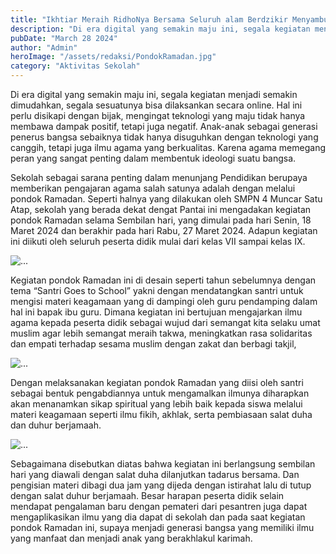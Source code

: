 ```yaml
---
title: "Ikhtiar Meraih RidhoNya Bersama Seluruh alam Berdzikir Menyambut Kemuliaan Bulan Penuh Berkah ( Santri Goes to School )"
description: "Di era digital yang semakin maju ini, segala kegiatan menjadi semakin dimudahkan"
pubDate: "March 28 2024"
author: "Admin"
heroImage: "/assets/redaksi/PondokRamadan.jpg"
category: "Aktivitas Sekolah"
---
```



Di era digital yang semakin maju ini, segala kegiatan menjadi semakin dimudahkan, segala sesuatunya bisa dilaksankan secara online. Hal ini perlu disikapi dengan bijak, mengingat teknologi yang maju tidak hanya membawa dampak positif, tetapi juga negatif. Anak-anak sebagai generasi penerus bangsa sebaiknya tidak hanya disuguhkan dengan teknologi yang canggih, tetapi juga ilmu agama yang berkualitas. Karena agama memegang peran yang sangat penting dalam membentuk ideologi suatu bangsa.

Sekolah sebagai sarana penting dalam menunjang Pendidikan berupaya memberikan pengajaran agama salah satunya adalah dengan melalui pondok Ramadan. Seperti halnya yang dilakukan oleh SMPN 4 Muncar Satu Atap, sekolah yang berada dekat dengat Pantai ini mengadakan kegiatan pondok Ramadan selama Sembilan hari, yang dimulai pada hari Senin, 18 Maret 2024 dan berakhir pada hari Rabu, 27 Maret 2024. Adapun kegiatan ini diikuti oleh seluruh peserta didik mulai dari kelas VII sampai kelas IX.

<Image src="/assets/redaksi/PondokRamadan2.jpg" width={800} height={150} alt="..." />

Kegiatan pondok Ramadan ini di desain seperti tahun sebelumnya dengan tema “Santri Goes to School” yakni dengan mendatangkan santri untuk mengisi materi keagamaan yang di dampingi oleh guru pendamping dalam hal ini bapak ibu guru. Dimana kegiatan ini bertujuan mengajarkan ilmu agama kepada peserta didik sebagai wujud dari semangat kita selaku umat muslim agar lebih semangat meraih takwa, meningkatkan rasa solidaritas dan empati terhadap sesama muslim dengan zakat dan berbagi takjil,

<Image src="/assets/redaksi/PondokRamadan3.jpg" width={800} height={150} alt="..." />

Dengan melaksanakan kegiatan pondok Ramadan yang diisi oleh santri sebagai bentuk pengabdiannya untuk mengamalkan ilmunya diharapkan akan menanamkan sikap spiritual yang lebih baik kepada siswa melalui materi keagamaan seperti ilmu fikih, akhlak, serta pembiasaan salat duha dan duhur berjamaah.

<Image src="/assets/redaksi/PondokRamadan4.jpg" width={800} height={150} alt="..." />


Sebagaimana disebutkan diatas bahwa kegiatan ini berlangsung sembilan hari yang diawali dengan salat duha dilanjutkan tadarus bersama. Dan pengisian materi dibagi dua jam yang dijeda dengan istirahat lalu di tutup dengan salat duhur berjamaah. Besar harapan peserta didik selain mendapat pengalaman baru dengan pemateri dari pesantren juga dapat mengaplikasikan ilmu yang dia dapat di sekolah dan pada saat kegiatan pondok Ramadan ini, supaya menjadi generasi bangsa yang memiliki ilmu yang manfaat dan menjadi anak yang berakhlakul karimah.


